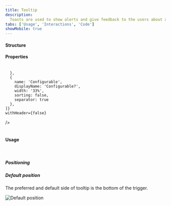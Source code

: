```yaml
---
title: Tooltip
description:
  Toasts are used to show alerts and give feedback to the users about an action they took.
tabs: ['Usage', 'Interactions', 'Code']
showMobile: true
---
```


#### Structure

<Preview name='button-icon-button' />

#### Properties

<br/>

<Card shadow='none'>
  <Table
    showMenu={false}
    separator={true}
    data={[
      {
        Property: 'Maximum width',
        Value: '256px, after which the text wraps',
        Configurable: '❌',
      },
      {
        Property: 'Padding from trigger',
        Value: '4px',
        Configurable: '❌',
      },
    ]}
    schema={[
      {
        name: 'Property',
        displayName: 'Property',
        width: '34%',
        sorting: false,
        separator: true,
        cellType: 'DEFAULT'
      },
      {
        name: 'Value',
        displayName: 'Value',
        width: '33%',
        sorting: false,
        separator: true
        
      },
      {
        name: 'Configurable',
        displayName: 'Configurable?',
        width: '33%',
        sorting: false,
        separator: true
      },
    ]}
    withHeader={false}
  />
</Card>
<br/>
<br/>

#### Usage

<br/>

##### Positioning

<Preview name='tooltip-variants-position' />


##### Default position

The preferred and default side of tooltip is the bottom of the trigger.

![Default position](./images/Tooltip-1.png)
<br/>
<br/>